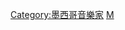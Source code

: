 {{Catnav|頁面分類|人物|各職業人物|音乐家|作曲家}}
{{Commonscat|Composers from Mexico}}

[[Category:墨西哥音樂家|Category:墨西哥音樂家]]
[[Category:各国作曲家|M]]